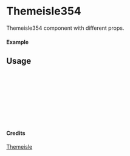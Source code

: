 
<Meta of={Themeisle354} title="Themeisle/Themeisle354" />

# Themeisle354

Themeisle354 component with different props.

#### Example

<Canvas of={Themeisle354.Primary} />

## Usage

```ts
import { Themeisle354 } from "yadl-ui";

const Example = () => {
  return (
      <Themeisle354 />
  );
};

export default Example;
```

#### Credits
[Themeisle](https://themeisle.com/illustrations/)
